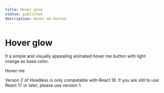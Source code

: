 ```yaml
---
title: Hover glow
status: published
description: Hover me button
---
```


# Hover glow

It a simple and visually appealing animated hover me button with light orange as base color.

<CompPreview name="hover-glow" variants="default">
  Hover me
</CompPreview>

<Note>Verson 2 of Headless is only compatable with React 18. If you are still to use React 17 or later, please use version 1.</Note>
